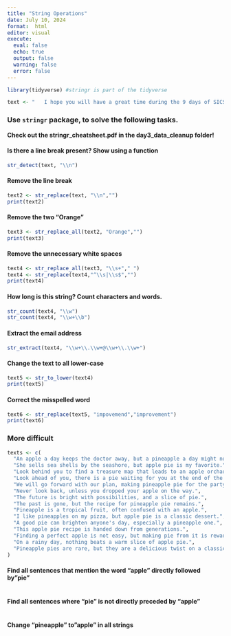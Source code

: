 ```yaml
---
title: "String Operations"
date: July 10, 2024
format:  html
editor: visual
execute: 
  eval: false
  echo: true
  output: false
  warning: false
  error: false
---
```


```r
library(tidyverse) #stringr is part of the tidyverse
```

```r
text <- "   I hope you will have a great time during the 9 days of SICSS-Berlin.  Orange  \nIf you have any suggestions for impovemend, feel free to tell us in person or via sicss.2023@wzb.eu.    Orange "
```

### Use `stringr` package, to solve the following tasks.

**Check out the stringr_cheatsheet.pdf in the day3_data_cleanup folder!**

#### Is there a line break present? Show using a function

```r
str_detect(text, "\\n")
```

#### Remove the line break

```r
text2 <- str_replace(text, "\\n","")
print(text2)
```

#### Remove the two "Orange"

```r
text3 <- str_replace_all(text2, "Orange","")
print(text3)
```

#### Remove the unnecessary white spaces

```r
text4 <- str_replace_all(text3, "\\s+"," ")
text4 <- str_replace(text4,"^\\s|\\s$","")
print(text4)
```

#### How long is this string? Count characters and words.

```r
str_count(text4, "\\w")
str_count(text4, "\\w+\\b")
```

#### Extract the email address

```r
str_extract(text4, "\\w+\\.\\w+@\\w+\\.\\w+")
```

#### Change the text to all lower-case

```r
text5 <- str_to_lower(text4)
print(text5)
```

#### Correct the misspelled word

```r
text6 <- str_replace(text5, "impovemend","improvement")
print(text6)

```

### More difficult

```r
texts <- c(
  "An apple a day keeps the doctor away, but a pineapple a day might not.",
  "She sells sea shells by the seashore, but apple pie is my favorite.",
  "Look behind you to find a treasure map that leads to an apple orchard.",
  "Look ahead of you, there is a pie waiting for you at the end of the road.",
  "We will go forward with our plan, making pineapple pie for the party.",
  "Never look back, unless you dropped your apple on the way.",
  "The future is bright with possibilities, and a slice of pie.",
  "The past is gone, but the recipe for pineapple pie remains.",
  "Pineapple is a tropical fruit, often confused with an apple.",
  "I like pineapples on my pizza, but apple pie is a classic dessert.",
  "A good pie can brighten anyone's day, especially a pineapple one.",
  "This apple pie recipe is handed down from generations.",
  "Finding a perfect apple is not easy, but making pie from it is rewarding.",
  "On a rainy day, nothing beats a warm slice of apple pie.",
  "Pineapple pies are rare, but they are a delicious twist on a classic dessert."
)
```

#### Find all sentences that mention the word "apple" directly followed by"pie"

```r

```

#### Find all sentences where "pie" is not directly preceded by "apple"

```r

```

#### Change "pineapple" to"apple" in all strings

```r

```
